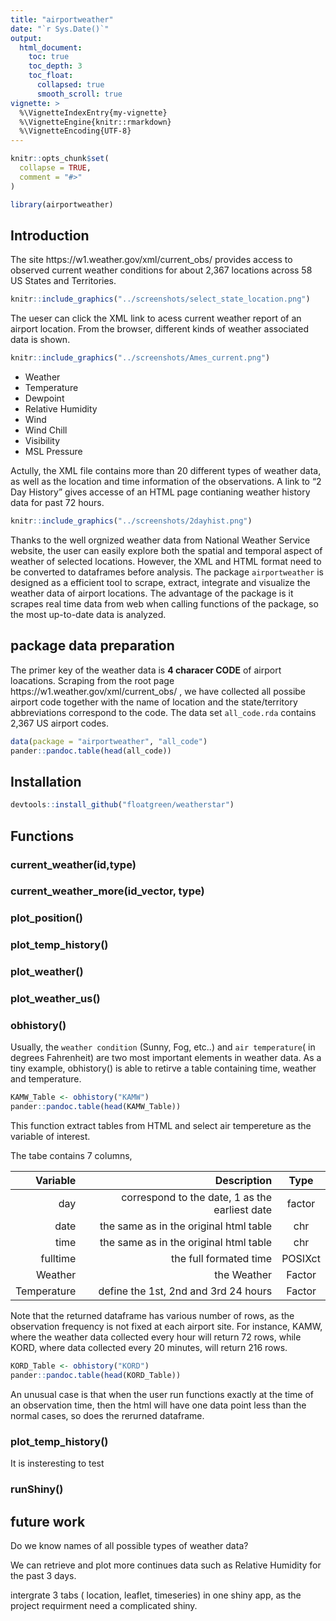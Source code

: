 ```yaml
---
title: "airportweather"
date: "`r Sys.Date()`"
output:
  html_document:
    toc: true
    toc_depth: 3
    toc_float:
      collapsed: true
      smooth_scroll: true
vignette: >
  %\VignetteIndexEntry{my-vignette}
  %\VignetteEngine{knitr::rmarkdown}
  %\VignetteEncoding{UTF-8}
---
```


```r
knitr::opts_chunk$set(
  collapse = TRUE,
  comment = "#>"
)
```

```r
library(airportweather)
```



## Introduction

The site  https://w1.weather.gov/xml/current_obs/ provides access to observed current weather conditions for about 2,367 locations across 58 US States and Territories. 


```r
knitr::include_graphics("../screenshots/select_state_location.png")
```

The ueser can click the XML link to acess current weather report of an airport location. From the browser, different kinds of weather associated data is shown.


```r
knitr::include_graphics("../screenshots/Ames_current.png")
```


- Weather 
- Temperature 
- Dewpoint 
- Relative Humidity 
- Wind 
- Wind Chill
- Visibility 
- MSL Pressure 

Actully, the XML file contains more than 20 different types of weather data, as well as the location and time information of the observations. A link to "2 Day History" gives accesse of an HTML page contianing weather history data for past 72 hours. 

```r
knitr::include_graphics("../screenshots/2dayhist.png")
```

Thanks to the well orgnized weather data from National Weather Service website, the user can easily explore both the spatial and temporal aspect of weather of selected locations. However, the XML and HTML format need to be converted to dataframes before analysis. The package `airportweather` is designed as a efficient tool to scrape, extract, integrate and visualize the weather data of airport locations. The advantage of the package is it scrapes real time data from web when calling functions of the package, so the most up-to-date data is analyzed.


## package data preparation

The primer key of the weather data  is **4 characer CODE** of airport loacations. Scraping from the root page https://w1.weather.gov/xml/current_obs/ , we have collected all possibe airport code together with the name of location and the state/territory abbreviations correspond to the code. The data set `all_code.rda` contains 2,367 US airport codes.

```r
data(package = "airportweather", "all_code")
pander::pandoc.table(head(all_code))
```

## Installation

```r
devtools::install_github("floatgreen/weatherstar")
```


## Functions

### current_weather(id,type)

### current_weather_more(id_vector, type)

### plot_position()

### plot_temp_history()

### plot_weather()

### plot_weather_us()

### obhistory()

Usually, the `weather condition` (Sunny, Fog, etc..) and `air temperature`( in degrees Fahrenheit) are two most important elements in weather data. As a tiny example, obhistory() is able to retirve a table containing time, weather and temperature.

```r
KAMW_Table <- obhistory("KAMW")
pander::pandoc.table(head(KAMW_Table))

```
This function extract tables from HTML and select air tempereture as the  variable of interest. 

The tabe contains 7 columns,  


|Variable|Description|Type| 
|---:|---:|:----:|
|day|correspond to the date, 1 as the earliest date|factor|num|
|date|the same as in the original html table|chr|
|time|the same as in the original html table|chr|
|fulltime|the full formated time|POSIXct||
|Weather|the Weather|Factor|
|Temperature|define the 1st, 2nd and 3rd 24 hours|Factor|


Note that the returned dataframe has various number of rows, as the observation frequency is not fixed at each airport site. For instance, KAMW, where the weather data collected every hour will return 72 rows, while  KORD, where data collected every 20 minutes, will return 216 rows. 

```r
KORD_Table <- obhistory("KORD")
pander::pandoc.table(head(KORD_Table))
```

An unusual case is that when the user run functions exactly at the time of an observation time, then the html will have one data point less than the normal cases, so does the rerurned dataframe.


### plot_temp_history()

It is insteresting to test 




### runShiny()


## future work

Do we know  names of all possible types of weather data?

We can retrieve and plot more continues data such as Relative Humidity for the past 3 days.

intergrate 3 tabs ( location, leaflet, timeseries) in one shiny app, as the project requirment need a complicated shiny.

